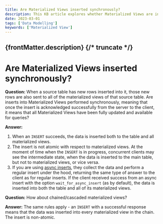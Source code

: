 ```yaml
---
title: Are Materialized Views inserted synchronously?
description: This KB article explores whether Materialized Views are inserted synchronously
date: 2023-03-01
tags: ['Data Modelling']
keywords: ['Materialized View']
---
```


{frontMatter.description}
{/* truncate */}
---

# Are Materialized Views inserted synchronously?

**Question:** When a source table has new rows inserted into it, those new rows are also sent to all of the materialized views of that source table. Are inserts into Materialized Views performed synchronously, meaning that once the insert is acknowledged successfully from the server to the client, it means that all Materialized Views have been fully updated and available for queries?

**Answer:**

1. When an `INSERT` succeeds, the data is inserted both to the table and all materialized views.
2. The insert is not atomic with respect to materialized views. At the moment of time when the `INSERT` is in progress, concurrent clients may see the intermediate state, when the data is inserted to the main table, but not to materialized views, or vice versa.
3. If you are using [async inserts](https://clickhouse.com/docs/en/optimize/asynchronous-inserts/), they collect the data and perform a regular insert under the hood, returning the same type of answer to the client as for regular inserts. If the client received success from an async insert with the option `wait_for_async_insert` (as by default), the data is inserted into both the table and all of its materialized views.

**Question:** How about chained/cascaded materialized views?

**Answer:**
The same rules apply - an `INSERT` with a successful response means that the data was inserted into every materialized view in the chain. The insert is non-atomic.
